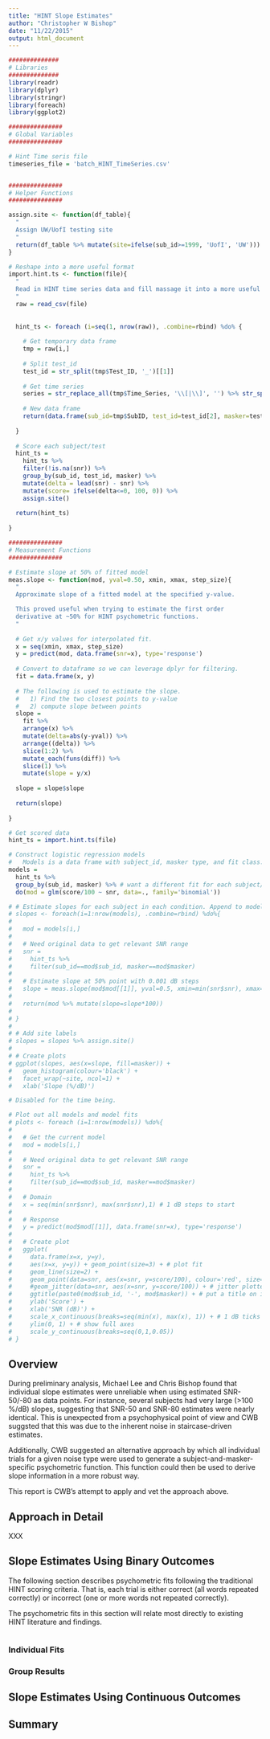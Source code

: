 ```yaml
---
title: "HINT Slope Estimates"
author: "Christopher W Bishop"
date: "11/22/2015"
output: html_document
---
```


```r
##############
# Libraries
##############
library(readr)
library(dplyr)
library(stringr)
library(foreach)
library(ggplot2)

###############
# Global Variables
###############

# Hint Time seris file
timeseries_file = 'batch_HINT_TimeSeries.csv'


###############
# Helper Functions
###############

assign.site <- function(df_table){
  "
  Assign UW/UofI testing site
  "
  return(df_table %>% mutate(site=ifelse(sub_id>=1999, 'UofI', 'UW')))
}

# Reshape into a more useful format
import.hint.ts <- function(file){
  "
  Read in HINT time series data and fill massage it into a more useful format
  "
  raw = read_csv(file)
  
  
  hint_ts <- foreach (i=seq(1, nrow(raw)), .combine=rbind) %do% {
    
    # Get temporary data frame
    tmp = raw[i,]
    
    # Split test_id
    test_id = str_split(tmp$Test_ID, '_')[[1]]
    
    # Get time series
    series = str_replace_all(tmp$Time_Series, '\\[|\\]', '') %>% str_split(';') %>% unlist() %>% as.integer()
    
    # New data frame
    return(data.frame(sub_id=tmp$SubID, test_id=test_id[2], masker=test_id[3], snr=series, trial=seq(1,length(series))))
    
  }
  
  # Score each subject/test
  hint_ts = 
    hint_ts %>%
    filter(!is.na(snr)) %>%
    group_by(sub_id, test_id, masker) %>% 
    mutate(delta = lead(snr) - snr) %>% 
    mutate(score= ifelse(delta<=0, 100, 0)) %>%
    assign.site()
  
  return(hint_ts)
  
}

###############
# Measurement Functions
###############

# Estimate slope at 50% of fitted model
meas.slope <- function(mod, yval=0.50, xmin, xmax, step_size){
  "
  Approximate slope of a fitted model at the specified y-value.

  This proved useful when trying to estimate the first order 
  derivative at ~50% for HINT psychometric functions.
  "
  
  # Get x/y values for interpolated fit.
  x = seq(xmin, xmax, step_size)
  y = predict(mod, data.frame(snr=x), type='response')
  
  # Convert to dataframe so we can leverage dplyr for filtering.
  fit = data.frame(x, y)
  
  # The following is used to estimate the slope.
  #   1) Find the two closest points to y-value
  #   2) compute slope between points
  slope = 
    fit %>% 
    arrange(x) %>% 
    mutate(delta=abs(y-yval)) %>% 
    arrange((delta)) %>% 
    slice(1:2) %>% 
    mutate_each(funs(diff)) %>% 
    slice(1) %>% 
    mutate(slope = y/x)
  
  slope = slope$slope
  
  return(slope)
  
}
```

```r
# Get scored data
hint_ts = import.hint.ts(file)

```

```r

# Construct logistic regression models
#   Models is a data frame with subject_id, masker type, and fit class.
models = 
  hint_ts %>%
  group_by(sub_id, masker) %>% # want a different fit for each subject/masker
  do(mod = glm(score/100 ~ snr, data=., family='binomial'))

```

```r
# # Estimate slopes for each subject in each condition. Append to models structure
# slopes <- foreach(i=1:nrow(models), .combine=rbind) %do%{
#   
#   mod = models[i,]
#   
#   # Need original data to get relevant SNR range
#   snr =
#     hint_ts %>%
#     filter(sub_id==mod$sub_id, masker==mod$masker)
#   
#   # Estimate slope at 50% point with 0.001 dB steps
#   slope = meas.slope(mod$mod[[1]], yval=0.5, xmin=min(snr$snr), xmax=max(snr$snr), step_size=0.001)
#   
#   return(mod %>% mutate(slope=slope*100))
#   
# }
# 
# # Add site labels
# slopes = slopes %>% assign.site()
# 
# # Create plots
# ggplot(slopes, aes(x=slope, fill=masker)) + 
#   geom_histogram(colour='black') + 
#   facet_wrap(~site, ncol=1) + 
#   xlab('Slope (%/dB)')
```

```r
# Disabled for the time being.

# Plot out all models and model fits
# plots <- foreach (i=1:nrow(models)) %do%{
#   
#   # Get the current model
#   mod = models[i,]
#   
#   # Need original data to get relevant SNR range
#   snr =
#     hint_ts %>%
#     filter(sub_id==mod$sub_id, masker==mod$masker)
#   
#   # Domain
#   x = seq(min(snr$snr), max(snr$snr),1) # 1 dB steps to start
#   
#   # Response
#   y = predict(mod$mod[[1]], data.frame(snr=x), type='response')
#   
#   # Create plot
#   ggplot(
#     data.frame(x=x, y=y), 
#     aes(x=x, y=y)) + geom_point(size=3) + # plot fit
#     geom_line(size=2) +  
#     geom_point(data=snr, aes(x=snr, y=score/100), colour='red', size=4, position=position_jitter(h=0.1, w=0.1)) + # plot original data points
#     #geom_jitter(data=snr, aes(x=snr, y=score/100)) + # jitter plotted points so they aren't stacked on top of one another.
#     ggtitle(paste0(mod$sub_id, '-', mod$masker)) + # put a title on it!
#     ylab('Score') +
#     xlab('SNR (dB)') +
#     scale_x_continuous(breaks=seq(min(x), max(x), 1)) + # 1 dB ticks
#     ylim(0, 1) + # show full axes
#     scale_y_continuous(breaks=seq(0,1,0.05))
# }
```

## Overview

During preliminary analysis, Michael Lee and Chris Bishop found that individual slope estimates were unreliable when using estimated SNR-50/-80 as data points. For instance, several subjects had very large (>100 %/dB) slopes, suggesting that SNR-50 and SNR-80 estimates were nearly identical. This is unexpected from a psychophysical point of view and CWB suggsted that this was due to the inherent noise in staircase-driven estimates.

Additionally, CWB suggested an alternative approach by which all individual trials for a given noise type were used to generate a subject-and-masker-specific psychometric function. This function could then be used to derive slope information in a more robust way.

This report is CWB's attempt to apply and vet the approach above.

## Approach in Detail

XXX

## Slope Estimates Using Binary Outcomes

The following section describes psychometric fits following the traditional HINT scoring criteria. That is, each trial is either correct (all words repeated correctly) or incorrect (one or more words not repeated correctly).

The psychometric fits in this section will relate most directly to existing HINT literature and findings.

```r
```
### Individual Fits

### Group Results

## Slope Estimates Using Continuous Outcomes

## Summary
